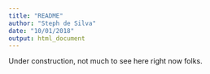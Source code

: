 ```yaml
---
title: "README"
author: "Steph de Silva"
date: "10/01/2018"
output: html_document
---
```


Under construction, not much to see here right now folks.
